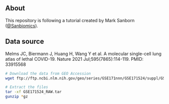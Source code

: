 ## About

This repository is following a tutorial created by Mark Sanborn ([\@Sanbiomics](https://www.youtube.com/@sanbomics)).

## Data source

Melms JC, Biermann J, Huang H, Wang Y et al. A molecular single-cell lung atlas of lethal COVID-19. Nature 2021 Jul;595(7865):114-119. PMID: 33915568

``` sh
# Download the data from GEO Accession
wget ftp://ftp.ncbi.nlm.nih.gov/geo/series/GSE171nnn/GSE171524/suppl/GSE171524_RAW.tar

# Extract the files
tar -xf GSE171524_RAW.tar
gunzip *gz
```
